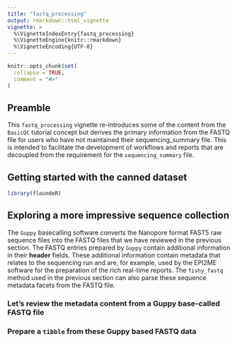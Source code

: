 ```yaml
---
title: "fastq_processing"
output: rmarkdown::html_vignette
vignette: >
  %\VignetteIndexEntry{fastq_processing}
  %\VignetteEngine{knitr::rmarkdown}
  %\VignetteEncoding{UTF-8}
---
```


```r
knitr::opts_chunk$set(
  collapse = TRUE,
  comment = "#>"
)
```

## Preamble

This `fastq_processing` vignette re-introduces some of the content from the
`BasicQC` tutorial concept but derives the primary information from the FASTQ
file for users who have not maintained their sequencing_summary file. This is
intended to facilitate the development of workflows and reports that are
decoupled from the requirement for the `sequencing_summary` file.


## Getting started with the canned dataset

```r
library(floundeR)
```



## Exploring a more impressive sequence collection

The `Guppy` basecalling software converts the Nanopore format FAST5 raw sequence
files into the FASTQ files that we have reviewed in the previous section. The
FASTQ entries prepared by `Guppy` contain additional information in their
**header** fields. These additional information contain metadata that relates
to the sequencing run and are, for example, used by the EPI2ME software for the
preparation of the rich real-time reports. The `fishy_fastq` method used in the
previous section can also parse these sequence metadata facets from the FASTQ
file.

### Let's review the metadata content from a Guppy base-called FASTQ file


### Prepare a `tibble` from these Guppy based FASTQ data
